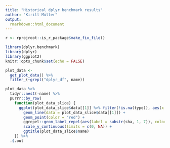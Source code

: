 ```yaml
---
title: "Historical dplyr benchmark results"
author: "Kirill Müller"
output:
  rmarkdown::html_document
---
```


```r
r <- rprojroot::is_r_package$make_fix_file()

library(dplyr.benchmark)
library(dplyr)
library(ggplot2)
knitr::opts_chunk$set(echo = FALSE)
```


```r
plot_data <- 
  get_plot_data() %>%
  filter_(~grepl("dplyr_df", name))
```

```r
plot_data %>%
  tidyr::nest(-name) %>%
  purrr::by_row(
    function(plot_data_slice) {
      ggplot(plot_data_slice$data[[1]] %>% filter(!is.na(type)), aes(x = commit_id, y = median_time / 1e9)) +
        geom_line(data = plot_data_slice$data[[1]]) +
        geom_point(color = "red") +
        ggrepel::geom_label_repel(aes(label = substr(sha, 1, 7)), color = "red", alpha = 0.5) +
        scale_y_continuous(limits = c(0, NA)) +
        ggtitle(plot_data_slice$name)
    }) %>%
  .$.out
```
